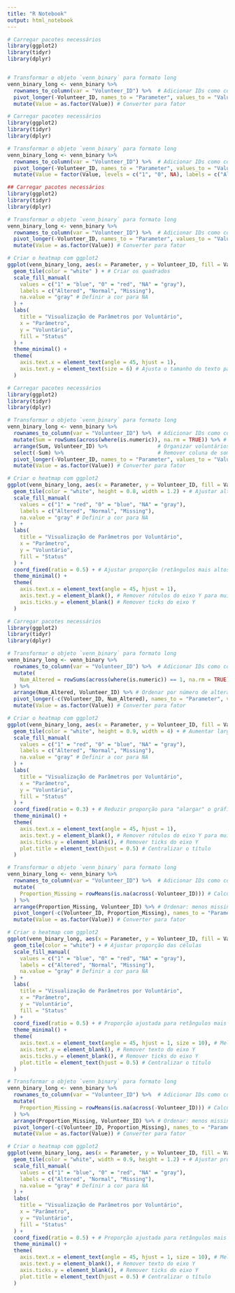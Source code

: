 ```yaml
---
title: "R Notebook"
output: html_notebook
---
```



```r


# Carregar pacotes necessários
library(ggplot2)
library(tidyr)
library(dplyr)


# Transformar o objeto `venn_binary` para formato long
venn_binary_long <- venn_binary %>%
  rownames_to_column(var = "Volunteer_ID") %>%  # Adicionar IDs como coluna, se necessário
  pivot_longer(-Volunteer_ID, names_to = "Parameter", values_to = "Value") %>%
  mutate(Value = as.factor(Value)) # Converter para fator

# Carregar pacotes necessários
library(ggplot2)
library(tidyr)
library(dplyr)

# Transformar o objeto `venn_binary` para formato long
venn_binary_long <- venn_binary %>%
  rownames_to_column(var = "Volunteer_ID") %>%  # Adicionar IDs como coluna
  pivot_longer(-Volunteer_ID, names_to = "Parameter", values_to = "Value") %>%
  mutate(Value = factor(Value, levels = c("1", "0", NA), labels = c("Altered", "Normal", "Missing")))

## Carregar pacotes necessários
library(ggplot2)
library(tidyr)
library(dplyr)

# Transformar o objeto `venn_binary` para formato long
venn_binary_long <- venn_binary %>%
  rownames_to_column(var = "Volunteer_ID") %>%  # Adicionar IDs como coluna, se necessário
  pivot_longer(-Volunteer_ID, names_to = "Parameter", values_to = "Value") %>%
  mutate(Value = as.factor(Value)) # Converter para fator

# Criar o heatmap com ggplot2
ggplot(venn_binary_long, aes(x = Parameter, y = Volunteer_ID, fill = Value)) +
  geom_tile(color = "white" ) + # Criar os quadrados
  scale_fill_manual(
    values = c("1" = "blue", "0" = "red", "NA" = "gray"),
    labels = c("Altered", "Normal", "Missing"),
    na.value = "gray" # Definir a cor para NA
  ) +
  labs(
    title = "Visualização de Parâmetros por Voluntário",
    x = "Parâmetro",
    y = "Voluntário",
    fill = "Status"
  ) +
  theme_minimal() +
  theme(
    axis.text.x = element_text(angle = 45, hjust = 1),
    axis.text.y = element_text(size = 6) # Ajusta o tamanho do texto para muitos voluntários
  )


```
```r
# Carregar pacotes necessários
library(ggplot2)
library(tidyr)
library(dplyr)

# Transformar o objeto `venn_binary` para formato long
venn_binary_long <- venn_binary %>%
  rownames_to_column(var = "Volunteer_ID") %>%  # Adicionar IDs como coluna
  mutate(Sum = rowSums(across(where(is.numeric)), na.rm = TRUE)) %>% # Calcular soma dos valores numéricos
  arrange(Sum, Volunteer_ID) %>%                # Organizar voluntários pela soma e ID
  select(-Sum) %>%                              # Remover coluna de soma após organizar
  pivot_longer(-Volunteer_ID, names_to = "Parameter", values_to = "Value") %>%
  mutate(Value = as.factor(Value)) # Converter para fator

# Criar o heatmap com ggplot2
ggplot(venn_binary_long, aes(x = Parameter, y = Volunteer_ID, fill = Value)) +
  geom_tile(color = "white", height = 0.8, width = 1.2) + # Ajustar altura e largura dos retângulos
  scale_fill_manual(
    values = c("1" = "red", "0" = "blue", "NA" = "gray"),
    labels = c("Altered", "Normal", "Missing"),
    na.value = "gray" # Definir a cor para NA
  ) +
  labs(
    title = "Visualização de Parâmetros por Voluntário",
    x = "Parâmetro",
    y = "Voluntário",
    fill = "Status"
  ) +
  coord_fixed(ratio = 0.5) + # Ajustar proporção (retângulos mais altos e menos largos)
  theme_minimal() +
  theme(
    axis.text.x = element_text(angle = 45, hjust = 1),
    axis.text.y = element_blank(), # Remover rótulos do eixo Y para muitos voluntários
    axis.ticks.y = element_blank() # Remover ticks do eixo Y
  )

```
```r
# Carregar pacotes necessários
library(ggplot2)
library(tidyr)
library(dplyr)

# Transformar o objeto `venn_binary` para formato long
venn_binary_long <- venn_binary %>%
  rownames_to_column(var = "Volunteer_ID") %>%  # Adicionar IDs como coluna
  mutate(
    Num_Altered = rowSums(across(where(is.numeric)) == 1, na.rm = TRUE) # Contar número de valores alterados (1)
  ) %>%
  arrange(Num_Altered, Volunteer_ID) %>% # Ordenar por número de alterados e ID do voluntário
  pivot_longer(-c(Volunteer_ID, Num_Altered), names_to = "Parameter", values_to = "Value") %>%
  mutate(Value = as.factor(Value)) # Converter para fator

# Criar o heatmap com ggplot2
ggplot(venn_binary_long, aes(x = Parameter, y = Volunteer_ID, fill = Value)) +
  geom_tile(color = "white", height = 0.9, width = 4) + # Aumentar largura dos retângulos
  scale_fill_manual(
    values = c("1" = "red", "0" = "blue", "NA" = "gray"),
    labels = c("Altered", "Normal", "Missing"),
    na.value = "gray" # Definir a cor para NA
  ) +
  labs(
    title = "Visualização de Parâmetros por Voluntário",
    x = "Parâmetro",
    y = "Voluntário",
    fill = "Status"
  ) +
  coord_fixed(ratio = 0.3) + # Reduzir proporção para "alargar" o gráfico
  theme_minimal() +
  theme(
    axis.text.x = element_text(angle = 45, hjust = 1),
    axis.text.y = element_blank(), # Remover rótulos do eixo Y para muitos voluntários
    axis.ticks.y = element_blank(), # Remover ticks do eixo Y
    plot.title = element_text(hjust = 0.5) # Centralizar o título
  )

```

```r
# Transformar o objeto `venn_binary` para formato long
venn_binary_long <- venn_binary %>%
  rownames_to_column(var = "Volunteer_ID") %>%  # Adicionar IDs como coluna
  mutate(
    Proportion_Missing = rowMeans(is.na(across(-Volunteer_ID))) # Calcular proporção de missing
  ) %>%
  arrange(Proportion_Missing, Volunteer_ID) %>% # Ordenar: menos missing primeiro, mais missing depois
  pivot_longer(-c(Volunteer_ID, Proportion_Missing), names_to = "Parameter", values_to = "Value") %>%
  mutate(Value = as.factor(Value)) # Converter para fator

# Criar o heatmap com ggplot2
ggplot(venn_binary_long, aes(x = Parameter, y = Volunteer_ID, fill = Value)) +
  geom_tile(color = "white") + # Ajustar proporção das células
  scale_fill_manual(
    values = c("1" = "blue", "0" = "red", "NA" = "gray"),
    labels = c("Altered", "Normal", "Missing"),
    na.value = "gray" # Definir a cor para NA
  ) +
  labs(
    title = "Visualização de Parâmetros por Voluntário",
    x = "Parâmetro",
    y = "Voluntário",
    fill = "Status"
  ) +
  coord_fixed(ratio = 0.5) + # Proporção ajustada para retângulos mais largos
  theme_minimal() +
  theme(
    axis.text.x = element_text(angle = 45, hjust = 1, size = 10), # Melhorar visibilidade do texto
    axis.text.y = element_blank(), # Remover texto do eixo Y
    axis.ticks.y = element_blank(), # Remover ticks do eixo Y
    plot.title = element_text(hjust = 0.5) # Centralizar o título
  )

```

```r
# Transformar o objeto `venn_binary` para formato long
venn_binary_long <- venn_binary %>%
  rownames_to_column(var = "Volunteer_ID") %>%  # Adicionar IDs como coluna
  mutate(
    Proportion_Missing = rowMeans(is.na(across(-Volunteer_ID))) # Calcular proporção de missing
  ) %>%
  arrange(Proportion_Missing, Volunteer_ID) %>% # Ordenar: menos missing primeiro, mais missing depois
  pivot_longer(-c(Volunteer_ID, Proportion_Missing), names_to = "Parameter", values_to = "Value") %>%
  mutate(Value = as.factor(Value)) # Converter para fator

# Criar o heatmap com ggplot2
ggplot(venn_binary_long, aes(x = Parameter, y = Volunteer_ID, fill = Value)) +
  geom_tile(color = "white", width = 0.9, height = 1.2) + # Ajustar proporção das células
  scale_fill_manual(
    values = c("1" = "blue", "0" = "red", "NA" = "gray"),
    labels = c("Altered", "Normal", "Missing"),
    na.value = "gray" # Definir a cor para NA
  ) +
  labs(
    title = "Visualização de Parâmetros por Voluntário",
    x = "Parâmetro",
    y = "Voluntário",
    fill = "Status"
  ) +
  coord_fixed(ratio = 0.5) + # Proporção ajustada para retângulos mais largos
  theme_minimal() +
  theme(
    axis.text.x = element_text(angle = 45, hjust = 1, size = 10), # Melhorar visibilidade do texto
    axis.text.y = element_blank(), # Remover texto do eixo Y
    axis.ticks.y = element_blank(), # Remover ticks do eixo Y
    plot.title = element_text(hjust = 0.5) # Centralizar o título
  )

```

